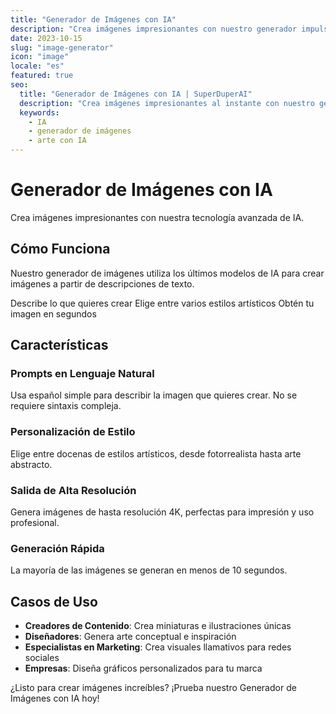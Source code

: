 ```yaml
---
title: "Generador de Imágenes con IA"
description: "Crea imágenes impresionantes con nuestro generador impulsado por IA"
date: 2023-10-15
slug: "image-generator"
icon: "image"
locale: "es"
featured: true
seo:
  title: "Generador de Imágenes con IA | SuperDuperAI"
  description: "Crea imágenes impresionantes al instante con nuestro generador de imágenes impulsado por IA"
  keywords:
    - IA
    - generador de imágenes
    - arte con IA
---
```


# Generador de Imágenes con IA

Crea imágenes impresionantes con nuestra tecnología avanzada de IA.

<FeatureGrid>
  <Feature
    title="Alta Calidad"
    description="Genera imágenes en resolución 4K"
    icon="quality"
  />
  <Feature
    title="Rápido"
    description="Obtén resultados en segundos"
    icon="speed"
  />
  <Feature
    title="Personalizable"
    description="Ajusta finamente tus resultados"
    icon="settings"
  />
</FeatureGrid>

## Cómo Funciona

Nuestro generador de imágenes utiliza los últimos modelos de IA para crear imágenes a partir de descripciones de texto.

<Steps>
  <Step
    number="1"
    title="Ingresa un prompt"
  >
    Describe lo que quieres crear
  </Step>
  <Step
    number="2"
    title="Selecciona el estilo"
  >
    Elige entre varios estilos artísticos
  </Step>
  <Step
    number="3"
    title="Genera"
  >
    Obtén tu imagen en segundos
  </Step>
</Steps>

## Características

### Prompts en Lenguaje Natural

Usa español simple para describir la imagen que quieres crear. No se requiere sintaxis compleja.

### Personalización de Estilo

Elige entre docenas de estilos artísticos, desde fotorrealista hasta arte abstracto.

### Salida de Alta Resolución

Genera imágenes de hasta resolución 4K, perfectas para impresión y uso profesional.

### Generación Rápida

La mayoría de las imágenes se generan en menos de 10 segundos.

## Casos de Uso

- **Creadores de Contenido**: Crea miniaturas e ilustraciones únicas
- **Diseñadores**: Genera arte conceptual e inspiración
- **Especialistas en Marketing**: Crea visuales llamativos para redes sociales
- **Empresas**: Diseña gráficos personalizados para tu marca

<CTABox>
  ¿Listo para crear imágenes increíbles? ¡Prueba nuestro Generador de Imágenes
  con IA hoy!
</CTABox>
